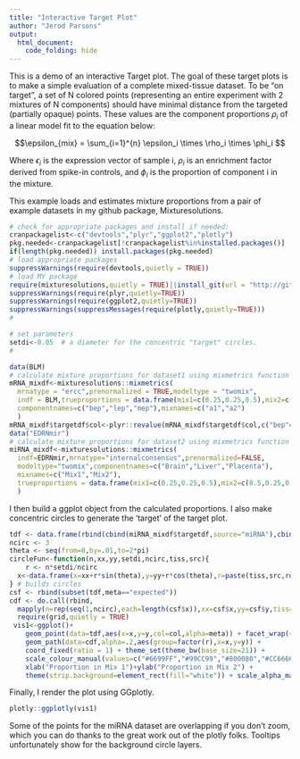 ```yaml
---
title: "Interactive Target Plot"
author: "Jerod Parsons"
output: 
  html_document:
    code_folding: hide
---
```

This is a demo of an interactive Target plot.  The goal of these target plots is to make a simple evaluation of a complete mixed-tissue dataset.  To be "on target", a set of N colored points (representing an entire experiment with 2 mixtures of N components) should have minimal distance from the targeted (partially opaque) points.  These values are the component proportions $\rho_i$ of a linear model fit to the equation below:

$$\epsilon_{mix} = \sum_{i=1}^{n} \epsilon_i \times \rho_i \times \phi_i $$

Where $\epsilon_i$ is the expression vector of sample i, $\rho_i$ is an enrichment factor derived from spike-in controls, and $\phi_i$ is the proportion of component i in the mixture. 

This example loads and estimates mixture proportions from a pair of example datasets in my github package, Mixturesolutions.  

```r

# check for appropriate packages and install if needed:
cranpackagelist<-c("devtools","plyr","ggplot2","plotly")
pkg.needed<-cranpackagelist[!cranpackagelist%in%installed.packages()]
if(length(pkg.needed)) install.packages(pkg.needed)
# load appropriate packages
suppressWarnings(require(devtools,quietly = TRUE))
# load MY package
require(mixturesolutions,quietly = TRUE)||install_git(url = "http://github.com/usnistgov/mixturesolutions");require(mixturesolutions,quietly=TRUE)
suppressWarnings(require(plyr,quietly=TRUE))
suppressWarnings(require(ggplot2,quietly=TRUE))
suppressWarnings(suppressMessages(require(plotly,quietly=TRUE)))
#

# set parameters
setdi<-0.05  # a diameter for the concentric "target" circles.
#

data(BLM)
# calculate mixture proportions for dataset1 using mixmetrics function
mRNA_mixdf<-mixturesolutions::mixmetrics(
  mrnatype = "ercc",prenormalized = TRUE,modeltype = "twomix",
  indf = BLM,trueproportions = data.frame(mix1=c(0.25,0.25,0.5),mix2=c(0.25,0.5,0.25)),
  componentnames=c("bep","lep","mep"),mixnames=c("a1","a2")
  )
mRNA_mixdf$targetdf$col<-plyr::revalue(mRNA_mixdf$targetdf$col,c("bep"="Brain","lep"="Liver","mep"="Muscle")) # re-label the levels to make them more comparable between experiments.
data("EDRNmir")
# calculate mixture proportions for dataset2 using mixmetrics function
miRNA_mixdf<-mixturesolutions::mixmetrics(
  indf=EDRNmir,mrnatype="internalconsensus",prenormalized=FALSE,
  modeltype="twomix",componentnames=c("Brain","Liver","Placenta"),
  mixnames=c("Mix1","Mix2"),
  trueproportions = data.frame(mix1=c(0.25,0.25,0.5),mix2=c(0.5,0.25,0.25))
  )

```
I then build a ggplot object from the calculated proportions.  I also make concentric circles to generate the 
'target' of the target plot.  
```R
tdf <- data.frame(rbind(cbind(miRNA_mixdf$targetdf,source="miRNA"),cbind(mRNA_mixdf$targetdf,source="mRNA")))
ncirc <- 3
theta <- seq(from=0,by=.01,to=2*pi)
circleFun<-function(n,xx,yy,setdi,ncirc,tiss,src){
    r <- n*setdi/ncirc
  x<-data.frame(x=xx+r*sin(theta),y=yy+r*cos(theta),r=paste(tiss,src,round(r,2)))
} # builds circles
csf <- rbind(subset(tdf,meta=="expected"))
cdf <- do.call(rbind,
  mapply(n=rep(seq(1,ncirc),each=length(csf$x)),xx=csf$x,yy=csf$y,tiss=csf$col,src=csf$source,FUN=circleFun,MoreArgs=list(setdi,ncirc),SIMPLIFY=FALSE))
  require(grid,quietly = TRUE)
 vis1<-ggplot()+
    geom_point(data=tdf,aes(x=x,y=y,col=col,alpha=meta)) + facet_wrap(~source ,scales="free") +
    geom_path(data=cdf,alpha=.2,aes(group=factor(r),x=x,y=y)) +
    coord_fixed(ratio = 1) + theme_set(theme_bw(base_size=21)) + 
    scale_colour_manual(values=c("#6699FF","#99CC99","#800080","#CC6666"),name="") + theme(aspect.ratio=1) +
    xlab("Proportion in Mix 1")+ylab("Proportion in Mix 2") +
    theme(strip.background=element_rect(fill="white")) + scale_alpha_manual(values=c(0.5,1),name="")
```
Finally, I render the plot using GGplotly.  
```R

plotly::ggplotly(vis1)

```
Some of the points for the miRNA dataset are overlapping if you don't zoom, which you can do thanks to the great work out of the plotly folks.  Tooltips unfortunately show for the background circle layers.